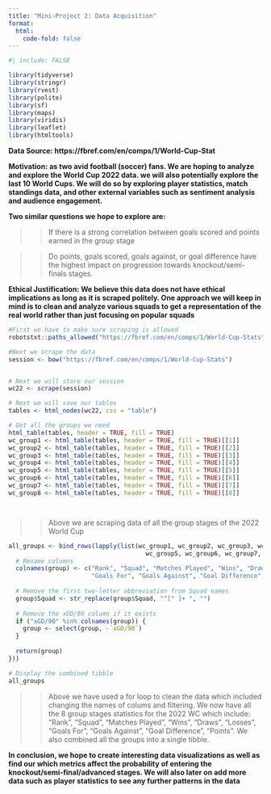 ```yaml
---
title: "Mini-Project 2: Data Acquisition"
format: 
  html:
    code-fold: false
---
```


```r
#| include: FALSE

library(tidyverse)
library(stringr)
library(rvest)
library(polite)
library(sf)
library(maps)
library(viridis)
library(leaflet)
library(htmltools)

```

**Data Source: https://fbref.com/en/comps/1/World-Cup-Stat**

**Motivation: as two avid football (soccer) fans. We are hoping to analyze and explore the World Cup 2022 data. we will also potentially explore the last 10 World Cups. We will do so by exploring player statistics, match standings data, and other external variables such as sentiment analysis and audience engagement.**

**Two similar questions we hope to explore are:**

> > If there is a strong correlation between goals scored and points earned in the group stage

> > Do points, goals scored, goals against, or goal difference have the highest impact on progression towards knockout/semi-finals stages.

**Ethical Justification: We believe this data does not have ethical implications as long as it is scraped politely. One approach we will keep in mind is to clean and analyze various squads to get a representation of the real world rather than just focusing on popular squads**

```r

#First we have to make sure scraping is allowed
robotstxt::paths_allowed("https://fbref.com/en/comps/1/World-Cup-Stats")

#Next we scrape the data
session <- bow("https://fbref.com/en/comps/1/World-Cup-Stats")


# Next we will store our session 
wc22 <- scrape(session)

# Next we will save our tables
tables <- html_nodes(wc22, css = "table")

# Get all the groups we need
html_table(tables, header = TRUE, fill = TRUE)   
wc_group1 <- html_table(tables, header = TRUE, fill = TRUE)[[1]]  
wc_group2 <- html_table(tables, header = TRUE, fill = TRUE)[[2]]  
wc_group3 <- html_table(tables, header = TRUE, fill = TRUE)[[3]]  
wc_group4 <- html_table(tables, header = TRUE, fill = TRUE)[[4]]  
wc_group5 <- html_table(tables, header = TRUE, fill = TRUE)[[5]]  
wc_group6 <- html_table(tables, header = TRUE, fill = TRUE)[[6]]  
wc_group7 <- html_table(tables, header = TRUE, fill = TRUE)[[7]]  
wc_group8 <- html_table(tables, header = TRUE, fill = TRUE)[[8]]  




```

> > Above we are scraping data of all the group stages of the 2022 World Cup

```r
all_groups <- bind_rows(lapply(list(wc_group1, wc_group2, wc_group3, wc_group4,
                                      wc_group5, wc_group6, wc_group7, wc_group8), function(group) {
  # Rename columns
  colnames(group) <- c("Rank", "Squad", "Matches Played", "Wins", "Draws", "Losses",
                       "Goals For", "Goals Against", "Goal Difference", "Points")
  
  # Remove the first two-letter abbreviation from Squad names
  group$Squad <- str_replace(group$Squad, "^[^ ]+ ", "")
  
  # Remove the xGD/90 column if it exists
  if ("xGD/90" %in% colnames(group)) {
    group <- select(group, -`xGD/90`)
  }
  
  return(group)
}))

# Display the combined tibble
all_groups
```

> > Above we have used a for loop to clean the data which included changing the names of colums and filtering. We now have all the 8 group stages statistics for the 2022 WC which include: "Rank", "Squad", "Matches Played", "Wins", "Draws", "Losses", "Goals For", "Goals Against", "Goal Difference", "Points". We also combined all the groups into a single tibble.

**In conclusion, we hope to create interesting data visualizations as well as find our which metrics affect the probability of entering the knockout/semi-final/advanced stages. We will also later on add more data such as player statistics to see any further patterns in the data**
